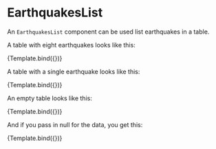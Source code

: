 
<Meta title="components/Earthquakes/EarthquakesList" component={EarthquakesList} />

# EarthquakesList

An `EarthquakesList` component can be used list earthquakes in a table.


A table with eight earthquakes looks like this:

<Canvas>
  <Story name="EightEarthquakes" args={{ label: 'Eight Earthquakes' , data: earthquakeFixtures.eightEarthquakes }}>
    {Template.bind({})}
   </Story>
</Canvas>

A table with a single earthquake looks like this:

<Canvas>
  <Story name="OneEarthquake" args={{ label: 'One Earthquake' , data: earthquakeFixtures.oneEarthquake }}>
    {Template.bind({})}
   </Story>
</Canvas>

An empty table looks like this:

<Canvas>
  <Story name="ZeroEarthquakes" args={{ label: 'Zero Earthquakes' , data: earthquakeFixtures.zeroEarthquakes }}>
    {Template.bind({})}
   </Story>
</Canvas>

And if you pass in null for the data, you get this:

<Canvas>
  <Story name="Null" args={{ label: 'Null', data: null }}>
    {Template.bind({})}
   </Story>
</Canvas>